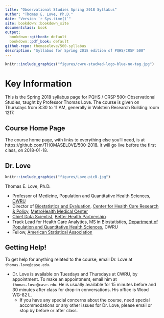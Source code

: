 ```yaml
---
title: "Observational Studies Spring 2018 Syllabus"
author: "Thomas E. Love, Ph.D."
date: "Version `r Sys.time()`"
site: bookdown::bookdown_site
documentclass: book
output:
  bookdown::gitbook: default
  bookdown::pdf_book: default
github-repo: thomaselove/500-syllabus
description: "Syllabus for Spring 2018 edition of PQHS/CRSP 500"
---
```


```r
knitr::include_graphics("figures/cwru-stacked-logo-blue-no-tag.jpg")
```

# Key Information {-}

This is the Spring 2018 syllabus page for PQHS / CRSP 500: Observational Studies, taught by Professor Thomas Love. The course is given on Thursdays from 8:30 to 11 AM, generally in Wolstein Research Building room 1217.

## Course Home Page {-}

The course home page, with links to everything else you'll need, is at https://github.com/THOMASELOVE/500-2018. It will go live before the first class, on 2018-01-18.

## Dr. Love {-}

```r
knitr::include_graphics("figures/Love-picB.jpg")
```

Thomas E. Love, Ph.D.

- Professor of Medicine, Population and Quantitative Health Sciences, [CWRU](http://case.edu/)
- Director of [Biostatistics and Evaluation](http://chrp.org/biostatistics-evaluation/), [Center for Health Care Research & Policy](http://chrp.org/), [MetroHealth Medical Center](https://www.metrohealth.org/research)
- [Chief Data Scientist](http://www.betterhealthpartnership.org/data_center/), [Better Health Partnership](http://betterhealthpartnership.org/)
- Track Lead for Health Care Analytics, MS in Biostatistics, [Department of Population and Quantitative Health Sciences](http://epbiwww.case.edu/), CWRU
- Fellow, [American Statistical Association](http://www.amstat.org/)

## Getting Help! {-}

To get help for anything related to the course, email Dr. Love at `thomas.love@case.edu`.

- Dr. Love is available on Tuesdays and Thursdays at CWRU, by appointment. To make an appointment, email him at `thomas.love@case.edu`. He is usually available for 15 minutes before and 30 minutes after class for drop-in conversations. His office is Wood WG-82 L.
    + If you have any special concerns about the course, need special accommodations or any other issues for Dr. Love, please email or stop by before or after class.

